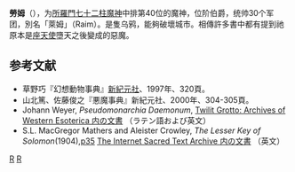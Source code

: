 {{Refimprove |time=2011-01-04T10:45:25+00:00 }}
'''勞姆'''（{{lang-en|'''Raum'''}}），为[[所羅門七十二柱魔神|所羅門七十二柱魔神]]中排第40位的魔神，位阶伯爵，统帅30个军团，別名「萊姆」（Raim）。是隻乌鸦，能夠破壞城市。相傳許多書中都有提到祂原本是[[座天使|座天使]]墮天之後變成的惡魔。

== 参考文献 ==
* 草野巧『幻想動物事典』[[新紀元社|新紀元社]]、1997年、320頁。
* 山北篤、佐藤俊之『悪魔事典』新紀元社、2000年、304-305頁。
* Johann Weyer, ''Pseudomonarchia Daemonum'', [http://www.esotericarchives.com/solomon/weyer.htm Twilit Grotto: Archives of Western Esoterica 内の文書] {{WebCite|url=https://www.webcitation.org/6IGSsvZjr?url=http://www.esotericarchives.com/solomon/weyer.htm |date=20130721000243 |dateformat=iso }}（ラテン語および英文）
* S.L. MacGregor Mathers and Aleister Crowley, ''The Lesser Key of Solomon''(1904),[http://www.sacred-texts.com/grim/lks/lks05.htm p35] {{WebCite|url=https://www.webcitation.org/66dbvepRp?url=http://www.sacred-texts.com/grim/lks/lks05.htm |date=20120403023119 |dateformat=iso }} [http://www.sacred-texts.com/grim/lks/index.htm The Internet Sacred Text Archive 内の文書] {{Wayback|url=http://www.sacred-texts.com/grim/lks/index.htm |date=20101202152038 }}（英文）

{{所羅門七十二柱魔神}}

[[Category:所羅門七十二柱魔神|R]]
[[Category:神話傳說中的烏鴉|R]]